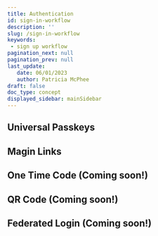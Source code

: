 ```yaml
---
title: Authentication
id: sign-in-workflow
description: ''
slug: /sign-in-workflow 
keywords: 
 - sign up workflow
pagination_next: null
pagination_prev: null
last_update: 
   date: 06/01/2023
   author: Patricia McPhee
draft: false
doc_type: concept
displayed_sidebar: mainSidebar
---
```



## Universal Passkeys



## Magin Links



## One Time Code (Coming soon!)



## QR Code (Coming soon!)



## Federated Login (Coming soon!)



